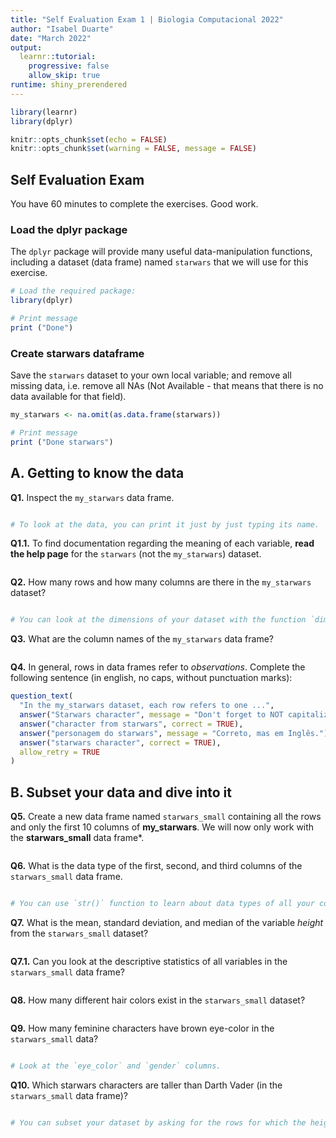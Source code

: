 ```yaml
---
title: "Self Evaluation Exam 1 | Biologia Computacional 2022"
author: "Isabel Duarte"
date: "March 2022"
output:
  learnr::tutorial:
    progressive: false
    allow_skip: true
runtime: shiny_prerendered
---
```


```r
library(learnr)
library(dplyr)

knitr::opts_chunk$set(echo = FALSE)
knitr::opts_chunk$set(warning = FALSE, message = FALSE)
```

## Self Evaluation Exam

You have 60 minutes to complete the exercises. 
Good work.


### Load the dplyr package

The `dplyr` package will provide many useful data-manipulation functions, including a dataset (data frame) named `starwars` that we will use for this exercise.

```r

# Load the required package:
library(dplyr)

# Print message
print ("Done")

```

### Create starwars dataframe

Save the `starwars` dataset to your own local variable; and remove all missing data, i.e. remove all NAs (Not Available - that means that there is no data available for that field).

```r

my_starwars <- na.omit(as.data.frame(starwars))

# Print message
print ("Done starwars")

```

## A. Getting to know the data

**Q1.** Inspect the `my_starwars` data frame.

```r


```

```r

# To look at the data, you can print it just by just typing its name.

```


**Q1.1.** To find documentation regarding the meaning of each variable, **read the help page** for the `starwars` (not the `my_starwars`) dataset.

```r



```

**Q2.** How many rows and how many columns are there in the `my_starwars` dataset?

```r



```

```r

# You can look at the dimensions of your dataset with the function `dim()`

```

**Q3.** What are the column names of the `my_starwars` data frame?

```r



```

**Q4.** In general, rows in data frames refer to *observations*. Complete the following sentence (in english, no caps, without punctuation marks): 

```r
question_text(
  "In the my_starwars dataset, each row refers to one ...",
  answer("Starwars character", message = "Don't forget to NOT capitalize."),
  answer("character from starwars", correct = TRUE),
  answer("personagem do starwars", message = "Correto, mas em Inglês."),
  answer("starwars character", correct = TRUE),
  allow_retry = TRUE
)
```


## B. Subset your data and dive into it

**Q5.** Create a new data frame named `starwars_small` containing all the rows and only the first 10 columns of **my_starwars**. We will now only work with the **starwars_small** data frame*.

```r



```

**Q6.** What is the data type of the first, second, and third columns of the `starwars_small` data frame.

```r



```

```r

# You can use `str()` function to learn about data types of all your columns.

```

**Q7.** What is the mean, standard deviation, and median of the variable *height* from the `starwars_small` dataset?

```r



```

**Q7.1.** Can you look at the descriptive statistics of all variables in the `starwars_small` data frame?

```r



```

**Q8.** How many different hair colors exist in the `starwars_small` dataset?

```r



```

**Q9.** How many feminine characters have brown eye-color in the `starwars_small` data?   

```r



```

```r

# Look at the `eye_color` and `gender` columns.

```

**Q10.** Which starwars characters are taller than Darth Vader (in the `starwars_small` data frame)?   

```r



```

```r

# You can subset your dataset by asking for the rows for which the height is greater than Darth Vader's.

```


